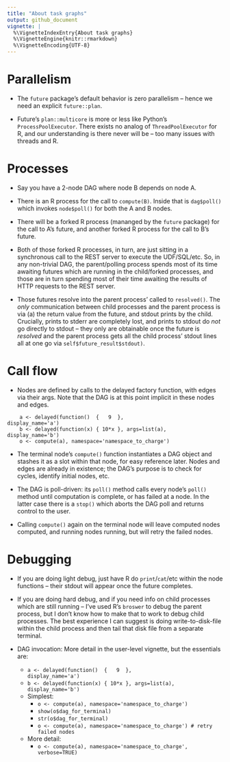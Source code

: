 ```yaml
---
title: "About task graphs"
output: github_document
vignette: |
  %\VignetteIndexEntry{About task graphs}
  %\VignetteEngine{knitr::rmarkdown}
  %\VignetteEncoding{UTF-8}
---
```


# Parallelism

* The `future` package's default behavior is zero parallelism -- hence we need an explicit
  `future::plan`.

* Future's `plan::multicore` is more or less like Python's `ProcessPoolExecutor`. There exists no
  analog of `ThreadPoolExecutor` for R, and our understanding is there never will be -- too many
  issues with threads and R.

# Processes

* Say you have a 2-node DAG where node B depends on node A.

* There is an R process for the call to `compute(B)`. Inside that is `dag$poll()` which invokes
  `node$poll()` for both the A and B nodes.

* There will be a forked R process (mananged by the `future` package) for the call to A's future,
  and another forked R process for the call to B's future.

* Both of those forked R processes, in turn, are just sitting in a synchronous call to the REST
  server to execute the UDF/SQL/etc. So, in any non-trivial DAG, the parent/polling process
  spends most of its time awaiting futures which are running in the child/forked processes, and
  those are in turn spending most of their time awaiting the results of HTTP requests to the
  REST server.

* Those futures resolve into the parent process' called to `resolved()`.  The _only_ communication
  between child processes and the parent process is via (a) the return value from the future,
  and stdout prints by the child. Crucially, prints to stderr are completely lost, and prints to
  stdout do _not_ go directly to stdout -- they only are obtainable once the future is
  _resolved_ and the parent process gets all the child process' stdout lines all at one go via
  `self$future_result$stdout)`.

# Call flow

* Nodes are defined by calls to the delayed factory function, with edges via their args.
  Note that the DAG is at this point implicit in these nodes and edges.

```
    a <- delayed(function()  {   9  },                 display_name='a')
    b <- delayed(function(x) { 10*x }, args=list(a),   display_name='b')
    o <- compute(a), namespace='namespace_to_charge')
```

* The terminal node's `compute()` function instantiates a DAG object and stashes
  it as a slot within that node, for easy reference later. Nodes and edges are already
  in existence; the DAG's purpose is to check for cycles, identify initial nodes, etc.

* The DAG is poll-driven: its `poll()` method calls every node's `poll()` method
  until computation is complete, or has failed at a node. In the latter case
  there is a `stop()` which aborts the DAG poll and returns control to the user.

* Calling `compute()` again on the terminal node will leave computed nodes computed,
  and running nodes running, but will retry the failed nodes.

# Debugging

* If you are doing light debug, just have R do `print`/`cat`/etc within the node functions -- their
   stdout will appear once the future completes.

* If you are doing hard debug, and if you need info on child processes which are still running
  -- I've used R's `broswer` to debug the parent process, but I don't know how to make that to
  work to debug child processes.  The best experience I can suggest is doing write-to-disk-file
  within the child process and then tail that disk file from a separate terminal.

* DAG invocation: More detail in the user-level vignette, but the essentials are:
   * `a <- delayed(function()  {   9  },                 display_name='a')`
   * `b <- delayed(function(x) { 10*x }, args=list(a),   display_name='b')`
   * Simplest:
     * `o <- compute(a), namespace='namespace_to_charge')`
     * `show(o$dag_for_terminal)`
     * `str(o$dag_for_terminal)`
     * `o <- compute(a), namespace='namespace_to_charge') # retry failed nodes`
   * More detail:
     * `o <- compute(a), namespace='namespace_to_charge', verbose=TRUE)`

